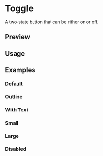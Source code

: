 

<Meta of={ToggleStories} />

<RadixPrimitiveDocsButton name="toggle" />

# Toggle

A two-state button that can be either on or off.

## Preview

<Canvas of={ToggleStories.Default} />

<Controls />

## Usage



<Source code={importCode} language="ts" dark />
<Source code={usageCode} language="tsx" dark />

## Examples

### Default

<Canvas of={ToggleStories.Default} />

### Outline

<Canvas of={ToggleStories.Outline} />

### With Text

<Canvas of={ToggleStories.WithText} />

### Small

<Canvas of={ToggleStories.Small} />

### Large

<Canvas of={ToggleStories.Large} />

### Disabled

<Canvas of={ToggleStories.Disabled} />

